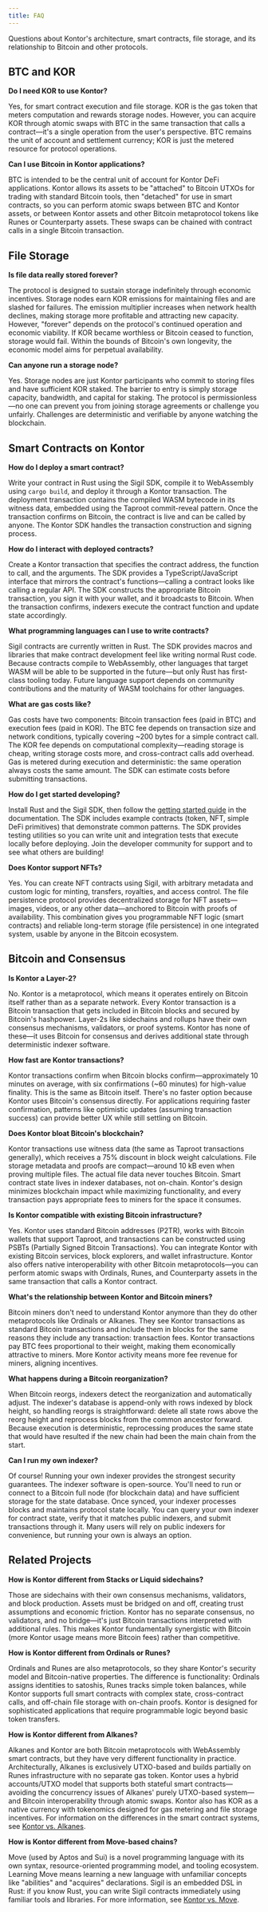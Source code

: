 ```yaml
---
title: FAQ
---
```


<div className="page-intro">
Questions about Kontor's architecture, smart contracts, file storage, and its relationship to Bitcoin and other protocols.
</div>

## BTC and KOR

**Do I need KOR to use Kontor?**

Yes, for smart contract execution and file storage. KOR is the gas token that meters computation and rewards storage nodes. However, you can acquire KOR through atomic swaps with BTC in the same transaction that calls a contract—it's a single operation from the user's perspective. BTC remains the unit of account and settlement currency; KOR is just the metered resource for protocol operations.

**Can I use Bitcoin in Kontor applications?**

BTC is intended to be the central unit of account for Kontor DeFi applications. Kontor allows its assets to be "attached" to Bitcoin UTXOs for trading with standard Bitcoin tools, then "detached" for use in smart contracts, so you can perform atomic swaps between BTC and Kontor assets, or between Kontor assets and other Bitcoin metaprotocol tokens like Runes or Counterparty assets. These swaps can be chained with contract calls in a single Bitcoin transaction.

## File Storage

**Is file data really stored forever?**

The protocol is designed to sustain storage indefinitely through economic incentives. Storage nodes earn KOR emissions for maintaining files and are slashed for failures. The emission multiplier increases when network health declines, making storage more profitable and attracting new capacity. However, "forever" depends on the protocol's continued operation and economic viability. If KOR became worthless or Bitcoin ceased to function, storage would fail. Within the bounds of Bitcoin's own longevity, the economic model aims for perpetual availability.

**Can anyone run a storage node?**

Yes. Storage nodes are just Kontor participants who commit to storing files and have sufficient KOR staked. The barrier to entry is simply storage capacity, bandwidth, and capital for staking. The protocol is permissionless—no one can prevent you from joining storage agreements or challenge you unfairly. Challenges are deterministic and verifiable by anyone watching the blockchain.

## Smart Contracts on Kontor

**How do I deploy a smart contract?**

Write your contract in Rust using the Sigil SDK, compile it to WebAssembly using `cargo build`, and deploy it through a Kontor transaction. The deployment transaction contains the compiled WASM bytecode in its witness data, embedded using the Taproot commit-reveal pattern. Once the transaction confirms on Bitcoin, the contract is live and can be called by anyone. The Kontor SDK handles the transaction construction and signing process.

**How do I interact with deployed contracts?**

Create a Kontor transaction that specifies the contract address, the function to call, and the arguments. The SDK provides a TypeScript/JavaScript interface that mirrors the contract's functions—calling a contract looks like calling a regular API. The SDK constructs the appropriate Bitcoin transaction, you sign it with your wallet, and it broadcasts to Bitcoin. When the transaction confirms, indexers execute the contract function and update state accordingly.

**What programming languages can I use to write contracts?**

Sigil contracts are currently written in Rust. The SDK provides macros and libraries that make contract development feel like writing normal Rust code. Because contracts compile to WebAssembly, other languages that target WASM will be able to be supported in the future—but only Rust has first-class tooling today. Future language support depends on community contributions and the maturity of WASM toolchains for other languages.

**What are gas costs like?**

Gas costs have two components: Bitcoin transaction fees (paid in BTC) and execution fees (paid in KOR). The BTC fee depends on transaction size and network conditions, typically covering ~200 bytes for a simple contract call. The KOR fee depends on computational complexity—reading storage is cheap, writing storage costs more, and cross-contract calls add overhead. Gas is metered during execution and deterministic: the same operation always costs the same amount. The SDK can estimate costs before submitting transactions.

**How do I get started developing?**

Install Rust and the Sigil SDK, then follow the [getting started guide](/docs/sigil/getting-started) in the documentation. The SDK includes example contracts (token, NFT, simple DeFi primitives) that demonstrate common patterns. The SDK provides testing utilities so you can write unit and integration tests that execute locally before deploying. Join the developer community for support and to see what others are building!

**Does Kontor support NFTs?**

Yes. You can create NFT contracts using Sigil, with arbitrary metadata and custom logic for minting, transfers, royalties, and access control. The file persistence protocol provides decentralized storage for NFT assets—images, videos, or any other data—anchored to Bitcoin with proofs of availability. This combination gives you programmable NFT logic (smart contracts) and reliable long-term storage (file persistence) in one integrated system, usable by anyone in the Bitcoin ecosystem.

## Bitcoin and Consensus

**Is Kontor a Layer-2?**

No. Kontor is a metaprotocol, which means it operates entirely on Bitcoin itself rather than as a separate network. Every Kontor transaction is a Bitcoin transaction that gets included in Bitcoin blocks and secured by Bitcoin's hashpower. Layer-2s like sidechains and rollups have their own consensus mechanisms, validators, or proof systems. Kontor has none of these—it uses Bitcoin for consensus and derives additional state through deterministic indexer software.

**How fast are Kontor transactions?**

Kontor transactions confirm when Bitcoin blocks confirm—approximately 10 minutes on average, with six confirmations (~60 minutes) for high-value finality. This is the same as Bitcoin itself. There's no faster option because Kontor uses Bitcoin's consensus directly. For applications requiring faster confirmation, patterns like optimistic updates (assuming transaction success) can provide better UX while still settling on Bitcoin.

**Does Kontor bloat Bitcoin's blockchain?**

Kontor transactions use witness data (the same as Taproot transactions generally), which receives a 75% discount in block weight calculations. File storage metadata and proofs are compact—around 10 kB even when proving multiple files. The actual file data never touches Bitcoin. Smart contract state lives in indexer databases, not on-chain. Kontor's design minimizes blockchain impact while maximizing functionality, and every transaction pays appropriate fees to miners for the space it consumes.

**Is Kontor compatible with existing Bitcoin infrastructure?**

Yes. Kontor uses standard Bitcoin addresses (P2TR), works with Bitcoin wallets that support Taproot, and transactions can be constructed using PSBTs (Partially Signed Bitcoin Transactions). You can integrate Kontor with existing Bitcoin services, block explorers, and wallet infrastructure. Kontor also offers native interoperability with other Bitcoin metaprotocols—you can perform atomic swaps with Ordinals, Runes, and Counterparty assets in the same transaction that calls a Kontor contract.

**What's the relationship between Kontor and Bitcoin miners?**

Bitcoin miners don't need to understand Kontor anymore than they do other metaprotocols like Ordinals or Alkanes. They see Kontor transactions as standard Bitcoin transactions and include them in blocks for the same reasons they include any transaction: transaction fees. Kontor transactions pay BTC fees proportional to their weight, making them economically attractive to miners. More Kontor activity means more fee revenue for miners, aligning incentives.

**What happens during a Bitcoin reorganization?**

When Bitcoin reorgs, indexers detect the reorganization and automatically adjust. The indexer's database is append-only with rows indexed by block height, so handling reorgs is straightforward: delete all state rows above the reorg height and reprocess blocks from the common ancestor forward. Because execution is deterministic, reprocessing produces the same state that would have resulted if the new chain had been the main chain from the start.

**Can I run my own indexer?**

Of course! Running your own indexer provides the strongest security guarantees. The indexer software is open-source. You'll need to run or connect to a Bitcoin full node (for blockchain data) and have sufficient storage for the state database. Once synced, your indexer processes blocks and maintains protocol state locally. You can query your own indexer for contract state, verify that it matches public indexers, and submit transactions through it. Many users will rely on public indexers for convenience, but running your own is always an option.

## Related Projects

**How is Kontor different from Stacks or Liquid sidechains?**

Those are sidechains with their own consensus mechanisms, validators, and block production. Assets must be bridged on and off, creating trust assumptions and economic friction. Kontor has no separate consensus, no validators, and no bridge—it's just Bitcoin transactions interpreted with additional rules. This makes Kontor fundamentally synergistic with Bitcoin (more Kontor usage means more Bitcoin fees) rather than competitive.

**How is Kontor different from Ordinals or Runes?**

Ordinals and Runes are also metaprotocols, so they share Kontor's security model and Bitcoin-native properties. The difference is functionality: Ordinals assigns identities to satoshis, Runes tracks simple token balances, while Kontor supports full smart contracts with complex state, cross-contract calls, and off-chain file storage with on-chain proofs. Kontor is designed for sophisticated applications that require programmable logic beyond basic token transfers.

**How is Kontor different from Alkanes?**

Alkanes and Kontor are both Bitcoin metaprotocols with WebAssembly smart contracts, but they have very different functionality in practice. Architecturally, Alkanes is exclusively UTXO-based and builds partially on Runes infrastructure with no separate gas token. Kontor uses a hybrid accounts/UTXO model that supports both stateful smart contracts—avoiding the concurrency issues of Alkanes' purely UTXO-based system—and Bitcoin interoperability through atomic swaps. Kontor also has KOR as a native currency with tokenomics designed for gas metering and file storage incentives. For information on the differences in the smart contract systems, see [Kontor vs. Alkanes](/docs/sigil/reference/alkanes/alkanes).

**How is Kontor different from Move-based chains?**

Move (used by Aptos and Sui) is a novel programming language with its own syntax, resource-oriented programming model, and tooling ecosystem. Learning Move means learning a new language with unfamiliar concepts like "abilities" and "acquires" declarations. Sigil is an embedded DSL in Rust: if you know Rust, you can write Sigil contracts immediately using familiar tools and libraries. For more information, see [Kontor vs. Move](/docs/sigil/reference/move/move).
